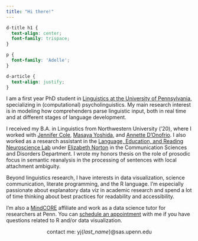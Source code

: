 ```yaml
---
title: "Hi there!"
---
```


```css
d-title h1 {
  text-align: center;
  font-family: trispace;
}

p {
  font-family: 'Adelle';
}

d-article {
  text-align: justify;
}

```

I am a first year PhD student in [Linguistics at the University of Pennsylvania](https://live-sas-www-ling.pantheon.sas.upenn.edu/), specializing in (computational) psycholinguistics. My main research interest is in modeling how comprehenders parse linguistic input, both in real time and at different stages of language development.

I received my B.A. in Linguistics from Northwestern University ('20), where I worked with [Jennifer Cole](https://sites.northwestern.edu/cole/), [Masaya Yoshida](https://faculty.wcas.northwestern.edu/~myo507/), and [Annette D'Onofrio](https://faculty.wcas.northwestern.edu/~akd2621/). I also worked as a research assistant in the [Language, Education, and Reading Neuroscience Lab](https://learnlab.northwestern.edu/) under [Elizabeth Norton](https://www.communication.northwestern.edu/faculty/ElizabethNorton) in the Communication Sciences and Disorders Department. I wrote my honors thesis on the role of prosodic focus in semantic reanalysis in the processing of sentences with local attachment ambiguity.

Beyond linguistics research, I have interests in data visualization, science communication, literate programming, and the R language. I'm especially passionate about explanatory data viz in academic research and spend a lot of time thinking about best practices for readability and accessibility.

I'm also a [MindCORE](https://mindcore.sas.upenn.edu/) affiliate and work as a data science tutor for researchers at Penn. You can [schedule an appointment](https://rb.gy/gfhd2f) with me if you have questions related to R and/or data visualization.

<p></p>

<div style='text-align: center'><span class="sc">contact me:</span> yj{<i>last_name</i>}\@sas.upenn.edu</div>
